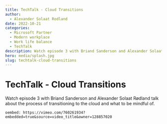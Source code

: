 ```yaml
---
title: TechTalk - Cloud Transitions
author:
  - Alexander Solaat Rodland
date: 2022-10-21
categories:
  - Microsoft Partner
  - Modern workplace
  - Work life balance
  - TechTalk
description: Watch episode 3 with Briand Sanderson and Alexander Solaat Rødland talk about the process of transitioning to the cloud and what to be mindful of.
hero: media/splash.jpg
slug: techtalk-cloud-transitions
---
```


# TechTalk - Cloud Transitions

Watch episode 3 with Briand Sanderson and Alexander Solaat Rødland talk about the process of transitioning to the cloud and what to be mindful of.

`oembed: https://vimeo.com/760261934?embedded=true&source=video_title&owner=128857020`